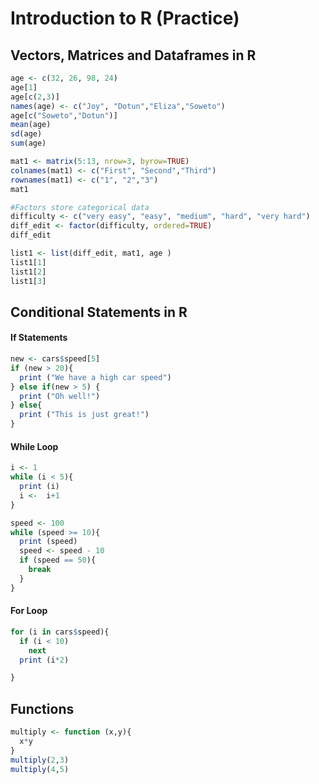 # Introduction to R (Practice)

## Vectors, Matrices and Dataframes in R

```r

age <- c(32, 26, 98, 24)
age[1]
age[c(2,3)]
names(age) <- c("Joy", "Dotun","Eliza","Soweto")
age[c("Soweto","Dotun")]
mean(age)
sd(age)
sum(age)
```

```r
mat1 <- matrix(5:13, nrow=3, byrow=TRUE)
colnames(mat1) <- c("First", "Second","Third")
rownames(mat1) <- c("1", "2","3")
mat1
```

```r
#Factors store categorical data
difficulty <- c("very easy", "easy", "medium", "hard", "very hard")
diff_edit <- factor(difficulty, ordered=TRUE)
diff_edit

list1 <- list(diff_edit, mat1, age )
list1[1]
list1[2]
list1[3]
```

## Conditional Statements in R

#### If Statements

```r
new <- cars$speed[5]
if (new > 20){
  print ("We have a high car speed")
} else if(new > 5) {
  print ("Oh well!")
} else{
  print ("This is just great!")
}
```

#### While Loop

```r
i <- 1
while (i < 5){
  print (i)
  i <-  i+1
}
```

```r
speed <- 100
while (speed >= 10){
  print (speed)
  speed <- speed - 10
  if (speed == 50){
    break
  } 
}
```

#### For Loop

```r
for (i in cars$speed){
  if (i < 10)
    next
  print (i*2)

} 
```

## Functions

```r
multiply <- function (x,y){
  x*y
}
multiply(2,3)
multiply(4,5)
```
